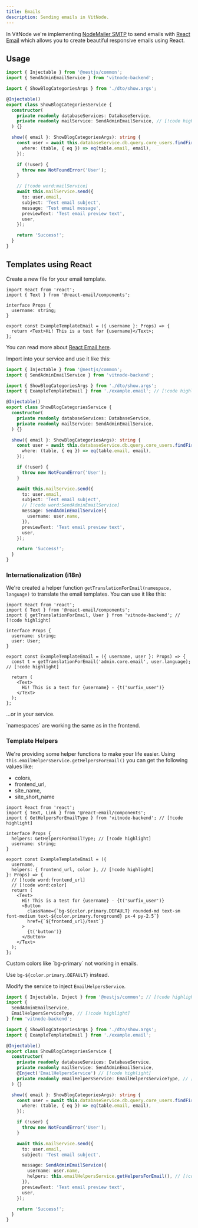 ```yaml
---
title: Emails
description: Sending emails in VitNode.
---
```


In VitNode we're implementing [NodeMailer SMTP](https://nodemailer.com/) to send emails with [React Email](https://react.email/) which allows you to create beautiful responsive emails using React.

## Usage

```ts title="backend/plugins/blog/categories/show/show.service.ts"
import { Injectable } from '@nestjs/common';
import { SendAdminEmailService } from 'vitnode-backend';

import { ShowBlogCategoriesArgs } from './dto/show.args';

@Injectable()
export class ShowBlogCategoriesService {
  constructor(
    private readonly databaseServices: DatabaseService,
    private readonly mailService: SendAdminEmailService, // [!code highlight]
  ) {}

  show({ email }: ShowBlogCategoriesArgs): string {
    const user = await this.databaseService.db.query.core_users.findFirst({
      where: (table, { eq }) => eq(table.email, email),
    });

    if (!user) {
      throw new NotFoundError('User');
    }

    // [!code word:mailService]
    await this.mailService.send({
      to: user.email,
      subject: 'Test email subject',
      message: 'Test email message',
      previewText: 'Test email preview text',
      user,
    });

    return 'Success!';
  }
}
```

## Templates using React


<Steps>
<Step>

Create a new file for your email template.

```tsx title="backend/plugins/blog/categories/show/example.email.tsx"
import React from 'react';
import { Text } from '@react-email/components';

interface Props {
  username: string;
}

export const ExampleTemplateEmail = ({ username }: Props) => {
  return <Text>Hi! This is a test for {username}</Text>;
};
```

You can read more about [React Email here](https://react.email/docs/introduction).

</Step>
<Step>

Import into your service and use it like this:

```ts title="backend/plugins/blog/categories/show/show.service.ts"
import { Injectable } from '@nestjs/common';
import { SendAdminEmailService } from 'vitnode-backend';

import { ShowBlogCategoriesArgs } from './dto/show.args';
import { ExampleTemplateEmail } from './example.email'; // [!code highlight]

@Injectable()
export class ShowBlogCategoriesService {
  constructor(
    private readonly databaseServices: DatabaseService,
    private readonly mailService: SendAdminEmailService,
  ) {}

  show({ email }: ShowBlogCategoriesArgs): string {
    const user = await this.databaseService.db.query.core_users.findFirst({
      where: (table, { eq }) => eq(table.email, email),
    });

    if (!user) {
      throw new NotFoundError('User');
    }

    await this.mailService.send({
      to: user.email,
      subject: 'Test email subject',
      // [!code word:SendAdminEmailService]
      message: SendAdminEmailService({
        username: user.name,
      }),
      previewText: 'Test email preview text',
      user,
    });

    return 'Success!';
  }
}
```

</Step>
</Steps>

### Internationalization (i18n)

We're created a helper function `getTranslationForEmail(namespace, language)` to translate the email templates. You can use it like this:

```tsx
import React from 'react';
import { Text } from '@react-email/components';
import { getTranslationForEmail, User } from 'vitnode-backend'; // [!code highlight]

interface Props {
  username: string;
  user: User;
}

export const ExampleTemplateEmail = ({ username, user }: Props) => {
  const t = getTranslationForEmail('admin.core.email', user.language); // [!code highlight]

  return (
    <Text>
      Hi! This is a test for {username} - {t('surfix_user')}
    </Text>
  );
};
```

...or in your service.

<Callout title="Schema GraphQL">
  `namespaces` are working the same as in the frontend.
</Callout>

### Template Helpers

We're providing some helper functions to make your life easier. Using `this.emailHelpersService.getHelpersForEmail()` you can get the following values like:

- colors,
- frontend_url,
- site_name,
- site_short_name

<Steps>
<Step>

```tsx title="backend/plugins/blog/categories/show/example.email.tsx"
import React from 'react';
import { Text, Link } from '@react-email/components';
import { GetHelpersForEmailType } from 'vitnode-backend'; // [!code highlight]

interface Props {
  helpers: GetHelpersForEmailType; // [!code highlight]
  username: string;
}

export const ExampleTemplateEmail = ({
  username,
  helpers: { frontend_url, color }, // [!code highlight]
}: Props) => {
  // [!code word:frontend_url]
  // [!code word:color]
  return (
    <Text>
      Hi! This is a test for {username} - {t('surfix_user')}
      <Button
        className={`bg-${color.primary.DEFAULT} rounded-md text-sm font-medium text-${color.primary.foreground} px-4 py-2.5`}
        href={`${frontend_url}/test`}
      >
        {t('button')}
      </Button>
    </Text>
  );
};
```

<Callout title="Custom Colors" type="warn">
  Custom colors like `bg-primary` not working in emails.

Use `bg-${color.primary.DEFAULT}` instead.

</Callout>

</Step>
<Step>

Modify the service to inject `EmailHelpersService`.

```ts title="backend/plugins/blog/categories/show/show.service.ts"
import { Injectable, Inject } from '@nestjs/common'; // [!code highlight]
import {
  SendAdminEmailService,
  EmailHelpersServiceType, // [!code highlight]
} from 'vitnode-backend';

import { ShowBlogCategoriesArgs } from './dto/show.args';
import { ExampleTemplateEmail } from './example.email';

@Injectable()
export class ShowBlogCategoriesService {
  constructor(
    private readonly databaseServices: DatabaseService,
    private readonly mailService: SendAdminEmailService,
    @Inject('EmailHelpersService') // [!code highlight]
    private readonly emailHelpersService: EmailHelpersServiceType, // [!code highlight]
  ) {}

  show({ email }: ShowBlogCategoriesArgs): string {
    const user = await this.databaseService.db.query.core_users.findFirst({
      where: (table, { eq }) => eq(table.email, email),
    });

    if (!user) {
      throw new NotFoundError('User');
    }

    await this.mailService.send({
      to: user.email,
      subject: 'Test email subject',

      message: SendAdminEmailService({
        username: user.name,
        helpers: this.emailHelpersService.getHelpersForEmail(), // [!code highlight]
      }),
      previewText: 'Test email preview text',
      user,
    });

    return 'Success!';
  }
}
```

</Step>
</Steps>
